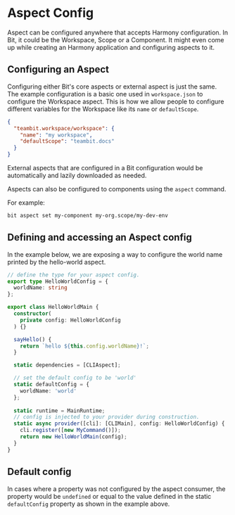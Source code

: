# Aspect Config

Aspect can be configured anywhere that accepts Harmony configuration. In Bit, it could be the Workspace, Scope or a Component. It might even come up while creating an Harmony application and configuring aspects to it.

## Configuring an Aspect

Configuring either Bit's core aspects or external aspect is just the same.
The example configuration is a basic one used in `workspace.json` to configure the Workspace aspect.
This is how we allow people to configure different variables for the Workspace like its `name` or `defaultScope`.

```json
{
  "teambit.workspace/workspace": {
    "name": "my workspace",
    "defaultScope": "teambit.docs"
  }
}
```

External aspects that are configured in a Bit configuration would be automatically and lazily downloaded as needed.

Aspects can also be configured to components using the `aspect` command.

For example:

```bash
bit aspect set my-component my-org.scope/my-dev-env
```

## Defining and accessing an Aspect config

In the example below, we are exposing a way to configure the world name printed by the hello-world aspect.

```ts
// define the type for your aspect config.
export type HelloWorldConfig = {
  worldName: string
};

export class HelloWorldMain {
  constructor(
    private config: HelloWorldConfig
  ) {}

  sayHello() {
    return `hello ${this.config.worldName}!`;
  }

  static dependencies = [CLIAspect];

  // set the default config to be 'world'
  static defaultConfig = {
    worldName: 'world'
  };
  
  static runtime = MainRuntime;
  // config is injected to your provider during construction.
  static async provider([cli]: [CLIMain], config: HelloWorldConfig) {
    cli.register([new MyCommand()]);
    return new HelloWorldMain(config);
  }
}
```

## Default config
In cases where a property was not configured by the aspect consumer, the property would be `undefined` or equal 
to the value defined in the static `defaultConfig` property as shown in the example above.

